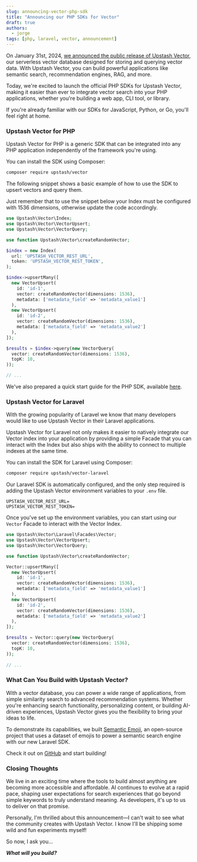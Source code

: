 ```yaml
---
slug: announcing-vector-php-sdk
title: "Announcing our PHP SDKs for Vector"
draft: true
authors:
  - jorge
tags: [php, laravel, vector, announcement]
---
```


On January 31st, 2024, [we announced the public release of Upstash Vector](/blog/introducing-vector-database), our serverless vector database designed for storing and querying vector data.
With Upstash Vector, you can build powerful applications like semantic search, recommendation engines, RAG, and more.

Today, we're excited to launch the official PHP SDKs for Upstash Vector, making it easier than ever to integrate vector search into your PHP applications, whether you're building a web app, CLI tool, or library.

If you're already familiar with our SDKs for JavaScript, Python, or Go, you'll feel right at home.

### Upstash Vector for PHP

Upstash Vector for PHP is a generic SDK that can be integrated into any PHP application independently of the framework you're using.

You can install the SDK using Composer:

```bash
composer require upstash/vector
```

The following snippet shows a basic example of how to use the SDK to upsert vectors and query them.

Just remember that to use the snippet below your Index must be configured with 1536 dimensions, otherwise update the code accordingly.

```php
use Upstash\Vector\Index;
use Upstash\Vector\VectorUpsert;
use Upstash\Vector\VectorQuery;

use function Upstash\Vector\createRandomVector;

$index = new Index(
  url: 'UPSTASH_VECTOR_REST_URL',
  token: 'UPSTASH_VECTOR_REST_TOKEN',
);

$index->upsertMany([
  new VectorUpsert(
    id: 'id-1',
    vector: createRandomVector(dimensions: 1536),
    metadata: ['metadata_field' => 'metadata_value1']
  ),
  new VectorUpsert(
    id: 'id-2',
    vector: createRandomVector(dimensions: 1536),
    metadata: ['metadata_field' => 'metadata_value2']
  ),
]);

$results = $index->query(new VectorQuery(
  vector: createRandomVector(dimensions: 1536),
  topK: 10,
));

// ...
```
We've also prepared a quick start guide for the PHP SDK, available [here](https://upstash.com/docs/vector/sdks/php/getting-started).

### Upstash Vector for Laravel

With the growing popularity of Laravel we know that many developers would like to use Upstash Vector in their Laravel applications.

Upstash Vector for Laravel not only makes it easier to natively integrate our Vector index into your application by providing
a simple Facade that you can interact with the Index but also ships with the ability to connect to multiple indexes at the same time.

You can install the SDK for Laravel using Composer:

```bash
composer require upstash/vector-laravel
```

Our Laravel SDK is automatically configured, and the only step required is adding the Upstash Vector environment variables to your `.env` file.

```dotenv
UPSTASH_VECTOR_REST_URL=
UPSTASH_VECTOR_REST_TOKEN=
```

Once you've set up the environment variables, you can start using our `Vector` Facade to interact with the Vector Index.

```php
use Upstash\Vector\Laravel\Facades\Vector;
use Upstash\Vector\VectorUpsert;
use Upstash\Vector\VectorQuery;

use function Upstash\Vector\createRandomVector;

Vector::upsertMany([
  new VectorUpsert(
    id: 'id-1',
    vector: createRandomVector(dimensions: 1536),
    metadata: ['metadata_field' => 'metadata_value1']
  ),
  new VectorUpsert(
    id: 'id-2',
    vector: createRandomVector(dimensions: 1536),
    metadata: ['metadata_field' => 'metadata_value2']
  ),
]);

$results = Vector::query(new VectorQuery(
  vector: createRandomVector(dimensions: 1536),
  topK: 10,
));
 
// ...
```

### What Can You Build with Upstash Vector?

With a vector database, you can power a wide range of applications, from simple similarity search to advanced recommendation systems.
Whether you're enhancing search functionality, personalizing content, or building AI-driven experiences,
Upstash Vector gives you the flexibility to bring your ideas to life.

To demonstrate its capabilities, we built [Semantic Emoji](https://semantic-emoji-production-tay68r.laravel.cloud), an open-source project that uses a dataset of emojis to power a semantic search engine with our new Laravel SDK.

Check it out on [GitHub](https://github.com/upstash/laravel-semantic-emoji) and start building!

### Closing Thoughts

We live in an exciting time where the tools to build almost anything are becoming more accessible and affordable.
AI continues to evolve at a rapid pace, shaping user expectations for search experiences that go beyond simple keywords to truly understand meaning.
As developers, it's up to us to deliver on that promise.

Personally, I'm thrilled about this announcement—I can't wait to see what the community creates with Upstash Vector.
I know I'll be shipping some wild and fun experiments myself!

So now, I ask you…

***What will you build?***